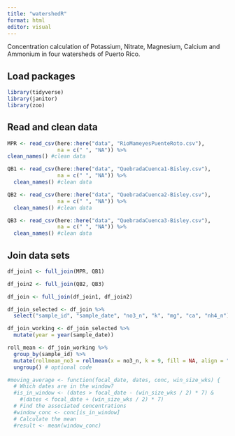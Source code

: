 ```yaml
---
title: "watershedR"
format: html
editor: visual
---
```


Concentration calculation of Potassium, Nitrate, Magnesium, Calcium and Ammonium in four watersheds of Puerto Rico.

## Load packages

```r
library(tidyverse)
library(janitor)
library(zoo)
```

## Read and clean data

```r
MPR <- read_csv(here::here("data", "RioMameyesPuenteRoto.csv"),
                na = c(" ", "NA")) %>%
clean_names() #clean data

QB1 <- read_csv(here::here("data", "QuebradaCuenca1-Bisley.csv"),
                na = c(" ", "NA")) %>%
  clean_names() #clean data

QB2 <- read_csv(here::here("data", "QuebradaCuenca2-Bisley.csv"),
                na = c(" ", "NA")) %>%
  clean_names() #clean data

QB3 <- read_csv(here::here("data", "QuebradaCuenca3-Bisley.csv"),
                na = c(" ", "NA")) %>%
  clean_names() #clean data
```

## Join data sets

```r
df_join1 <- full_join(MPR, QB1)

df_join2 <- full_join(QB2, QB3)

df_join <- full_join(df_join1, df_join2)

df_join_selected <- df_join %>%
  select("sample_id", "sample_date", "no3_n", "k", "mg", "ca", "nh4_n")

df_join_working <- df_join_selected %>%
  mutate(year = year(sample_date))
```

```r
roll_mean <- df_join_working %>%
  group_by(sample_id) %>%
  mutate(rollmean_no3 = rollmean(x = no3_n, k = 9, fill = NA, align = "left")) %>%
  ungroup() # optional code
```

```r
#moving_average <- function(focal_date, dates, conc, win_size_wks) {
  # Which dates are in the window?
  #is_in_window <- (dates > focal_date - (win_size_wks / 2) * 7) &
    #(dates < focal_date + (win_size_wks / 2) * 7)
  # Find the associated concentrations
  #window_conc <- conc[is_in_window]
  # Calculate the mean
  #result <- mean(window_conc)

```
